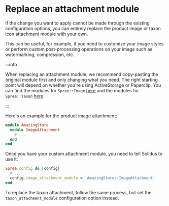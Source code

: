 # Replace an attachment module

If the change you want to apply cannot be made through the existing configuration options, you can
entirely replace the product image or taxon icon attachment module with your own.

This can be useful, for example, if you need to customize your image styles or perform custom
post-processing operations on your image such as watermarking, compression, etc.

:::info

When replacing an attachment module, we recommend copy-pasting the original module first and only
changing what you need. The right starting point will depend on whether you're using ActiveStorage
or Paperclip. You can find the modules
for `Spree::Image` [here](https://github.com/solidusio/solidus/tree/v3.0/core/app/models/spree/image)
and the modules
for `Spree::Taxon` [here](https://github.com/solidusio/solidus/tree/v3.0/core/app/models/spree/taxon).

:::

Here's an example for the product image attachment:

```ruby title="app/models/amazing\_store/image\_attachment.rb"
module AmazingStore
  module ImageAttachment
    # ...
  end
end
```

Once you have your custom attachment module, you need to tell Solidus to use it:

```ruby title="config/initializers/spree.rb"
Spree.config do |config|
  # ...
  config.image_attachment_module = 'AmazingStore::ImageAttachment'
end
```

To replace the taxon attachment, follow the same process, but set the `taxon_attachment_module`
configuration option instead.

